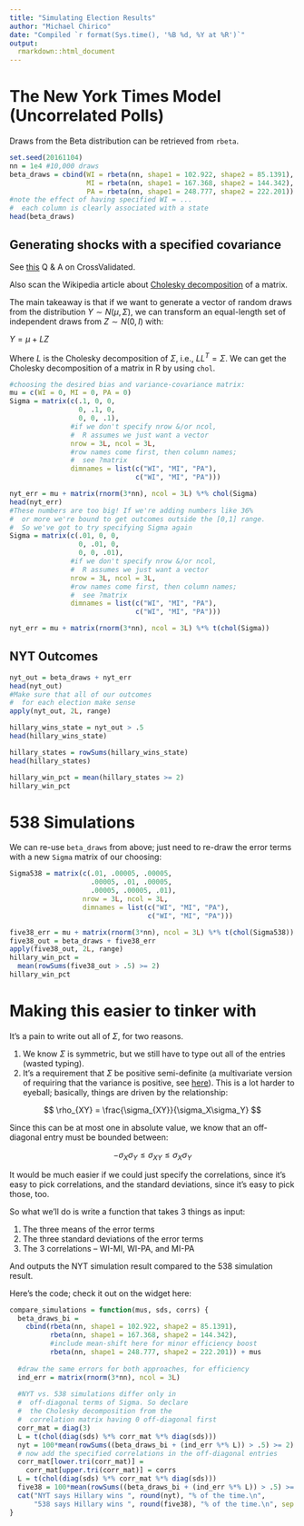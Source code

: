 ```yaml
---
title: "Simulating Election Results"
author: "Michael Chirico"
date: "Compiled `r format(Sys.time(), '%B %d, %Y at %R')`"
output: 
  rmarkdown::html_document
---
```


# The New York Times Model (Uncorrelated Polls)

Draws from the Beta distribution can be retrieved from `rbeta`. 

```r
set.seed(20161104)
nn = 1e4 #10,000 draws
beta_draws = cbind(WI = rbeta(nn, shape1 = 102.922, shape2 = 85.1391),
                   MI = rbeta(nn, shape1 = 167.368, shape2 = 144.342),
                   PA = rbeta(nn, shape1 = 248.777, shape2 = 222.201))
#note the effect of having specified WI = ...
#  each column is clearly associated with a state
head(beta_draws)
```

## Generating shocks with a specified covariance

See [this](http://stats.stackexchange.com/questions/12953/generating-values-from-a-multivariate-gaussian-distribution) Q & A on CrossValidated.

Also scan the Wikipedia article about [Cholesky decomposition](https://en.wikipedia.org/wiki/Cholesky_decomposition) of a matrix.

The main takeaway is that if we want to generate a vector of random draws from the distribution $Y \sim N(\mu, \Sigma)$, we can transform an equal-length set of independent draws from $Z \sim N(0, I)$ with:

$Y = \mu + L Z$

Where $L$ is the Cholesky decomposition of $\Sigma$, i.e., $LL^{T} = \Sigma$. We can get the Cholesky decomposition of a matrix in R by using `chol`.

```r
#choosing the desired bias and variance-covariance matrix:
mu = c(WI = 0, MI = 0, PA = 0)
Sigma = matrix(c(.1, 0, 0,
                 0, .1, 0,
                 0, 0, .1),
               #if we don't specify nrow &/or ncol,
               #  R assumes we just want a vector
               nrow = 3L, ncol = 3L, 
               #row names come first, then column names;
               #  see ?matrix
               dimnames = list(c("WI", "MI", "PA"),
                               c("WI", "MI", "PA")))

nyt_err = mu + matrix(rnorm(3*nn), ncol = 3L) %*% chol(Sigma)
head(nyt_err)
#These numbers are too big! If we're adding numbers like 36%
#  or more we're bound to get outcomes outside the [0,1] range.
#  So we've got to try specifying Sigma again
Sigma = matrix(c(.01, 0, 0,
                 0, .01, 0,
                 0, 0, .01),
               #if we don't specify nrow &/or ncol,
               #  R assumes we just want a vector
               nrow = 3L, ncol = 3L, 
               #row names come first, then column names;
               #  see ?matrix
               dimnames = list(c("WI", "MI", "PA"),
                               c("WI", "MI", "PA")))

nyt_err = mu + matrix(rnorm(3*nn), ncol = 3L) %*% t(chol(Sigma))
```

## NYT Outcomes

```r
nyt_out = beta_draws + nyt_err
head(nyt_out)
#Make sure that all of our outcomes
#  for each election make sense
apply(nyt_out, 2L, range)

hillary_wins_state = nyt_out > .5
head(hillary_wins_state)

hillary_states = rowSums(hillary_wins_state)
head(hillary_states)

hillary_win_pct = mean(hillary_states >= 2)
hillary_win_pct
```

# 538 Simulations

We can re-use `beta_draws` from above; just need to re-draw the error terms with a new `Sigma` matrix of our choosing:

```r
Sigma538 = matrix(c(.01, .00005, .00005,
                    .00005, .01, .00005,
                    .00005, .00005, .01),
                  nrow = 3L, ncol = 3L, 
                  dimnames = list(c("WI", "MI", "PA"),
                                  c("WI", "MI", "PA")))

five38_err = mu + matrix(rnorm(3*nn), ncol = 3L) %*% t(chol(Sigma538))
five38_out = beta_draws + five38_err
apply(five38_out, 2L, range)
hillary_win_pct = 
  mean(rowSums(five38_out > .5) >= 2)
hillary_win_pct
```

# Making this easier to tinker with

It's a pain to write out all of $\Sigma$, for two reasons.

 1. We know $\Sigma$ is symmetric, but we still have to type out all of the entries (wasted typing).
 2. It's a requirement that $\Sigma$ be positive semi-definite (a multivariate version of requiring that the variance is positive, see [here](https://en.wikipedia.org/wiki/Positive-definite_matrix)). This is a lot harder to eyeball; basically, things are driven by the relationship:
 
 $$ \rho_{XY} = \frac{\sigma_{XY}}{\sigma_X\sigma_Y} $$
 
 Since this can be at most one in absolute value, we know that an off-diagonal entry must be bounded between:
 
 $$ -\sigma_X \sigma_Y \leq \sigma_{XY} \leq \sigma_X \sigma_Y $$

It would be much easier if we could just specify the correlations, since it's easy to pick correlations, and the standard deviations, since it's easy to pick those, too.

So what we'll do is write a function that takes 3 things as input:

 1. The three means of the error terms
 2. The three standard deviations of the error terms
 3. The 3 correlations -- WI-MI, WI-PA, and MI-PA
 
 And outputs the NYT simulation result compared to the 538 simulation result.
 
 Here's the code; check it out on the widget here:
 
 
```r
compare_simulations = function(mus, sds, corrs) {
  beta_draws_bi =
    cbind(rbeta(nn, shape1 = 102.922, shape2 = 85.1391),
          rbeta(nn, shape1 = 167.368, shape2 = 144.342),
          #include mean-shift here for minor efficiency boost
          rbeta(nn, shape1 = 248.777, shape2 = 222.201)) + mus
  
  #draw the same errors for both approaches, for efficiency
  ind_err = matrix(rnorm(3*nn), ncol = 3L)
  
  #NYT vs. 538 simulations differ only in
  #  off-diagonal terms of Sigma. So declare
  #  the Cholesky decomposition from the
  #  correlation matrix having 0 off-diagonal first
  corr_mat = diag(3)
  L = t(chol(diag(sds) %*% corr_mat %*% diag(sds)))
  nyt = 100*mean(rowSums((beta_draws_bi + (ind_err %*% L)) > .5) >= 2)
  # now add the specified correlations in the off-diagonal entries
  corr_mat[lower.tri(corr_mat)] = 
    corr_mat[upper.tri(corr_mat)] = corrs
  L = t(chol(diag(sds) %*% corr_mat %*% diag(sds)))
  five38 = 100*mean(rowSums((beta_draws_bi + (ind_err %*% L)) > .5) >= 2)
  cat("NYT says Hillary wins ", round(nyt), "% of the time.\n",
      "538 says Hillary wins ", round(five38), "% of the time.\n", sep = "")
}
```

